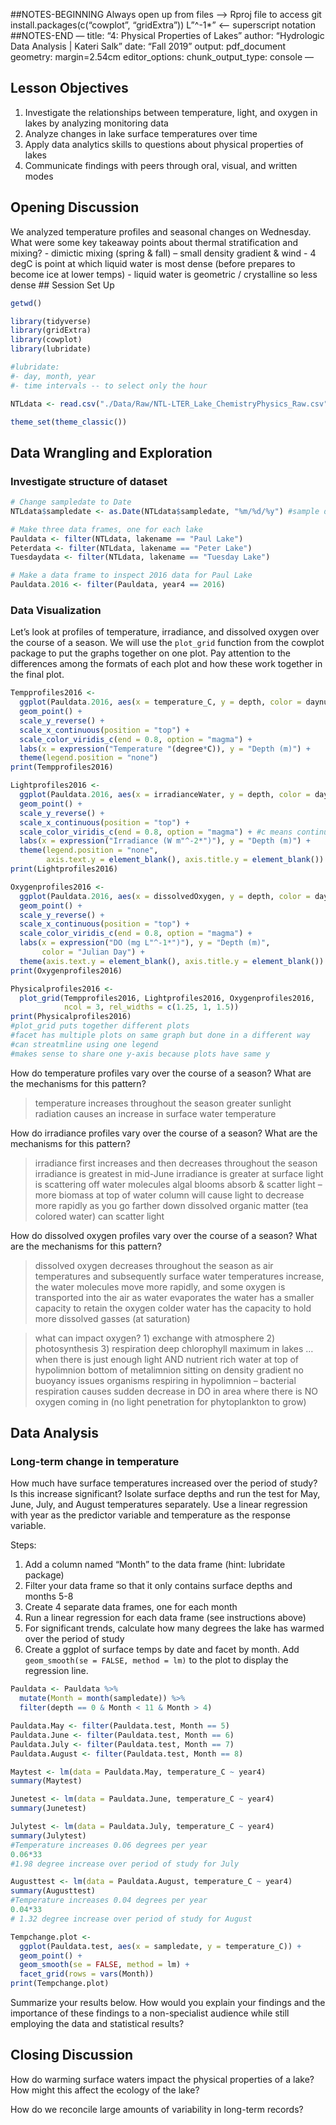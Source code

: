 ##NOTES-BEGINNING
Always open up from files --> Rproj file to access git
install.packages(c("cowplot", "gridExtra"))
L"^-1*" <-- superscript notation
##NOTES-END
---
title: "4: Physical Properties of Lakes"
author: "Hydrologic Data Analysis | Kateri Salk"
date: "Fall 2019"
output: pdf_document
geometry: margin=2.54cm
editor_options: 
  chunk_output_type: console
---

## Lesson Objectives
1. Investigate the relationships between temperature, light, and oxygen in lakes by analyzing monitoring data
2. Analyze changes in lake surface temperatures over time
3. Apply data analytics skills to questions about physical properties of lakes
4. Communicate findings with peers through oral, visual, and written modes

## Opening Discussion
We analyzed temperature profiles and seasonal changes on Wednesday. What were some key takeaway points about thermal stratification and mixing?
- dimictic mixing (spring & fall) -- small density gradient & wind 
- 4 degC is point at which liquid water is most dense (before prepares to become ice at lower temps)
- liquid water is geometric / crystalline so less dense 
## Session Set Up
```r
getwd()

library(tidyverse)
library(gridExtra)
library(cowplot)
library(lubridate)

#lubridate:
#- day, month, year
#- time intervals -- to select only the hour 

NTLdata <- read.csv("./Data/Raw/NTL-LTER_Lake_ChemistryPhysics_Raw.csv")

theme_set(theme_classic())

```

## Data Wrangling and Exploration

### Investigate structure of dataset

```r
# Change sampledate to Date
NTLdata$sampledate <- as.Date(NTLdata$sampledate, "%m/%d/%y") #sample date is the name of the column... as.Date tells R to interpret as Date

# Make three data frames, one for each lake
Pauldata <- filter(NTLdata, lakename == "Paul Lake")
Peterdata <- filter(NTLdata, lakename == "Peter Lake")
Tuesdaydata <- filter(NTLdata, lakename == "Tuesday Lake")

# Make a data frame to inspect 2016 data for Paul Lake
Pauldata.2016 <- filter(Pauldata, year4 == 2016)

```

### Data Visualization

Let's look at profiles of temperature, irradiance, and dissolved oxygen over the course of a season. We will use the `plot_grid` function from the cowplot package to put the graphs together on one plot. Pay attention to the differences among the formats of each plot and how these work together in the final plot. 

```r
Tempprofiles2016 <- 
  ggplot(Pauldata.2016, aes(x = temperature_C, y = depth, color = daynum)) +
  geom_point() +
  scale_y_reverse() +
  scale_x_continuous(position = "top") +
  scale_color_viridis_c(end = 0.8, option = "magma") +
  labs(x = expression("Temperature "(degree*C)), y = "Depth (m)") +
  theme(legend.position = "none")
print(Tempprofiles2016)

Lightprofiles2016 <- 
  ggplot(Pauldata.2016, aes(x = irradianceWater, y = depth, color = daynum)) +
  geom_point() +
  scale_y_reverse() +
  scale_x_continuous(position = "top") +
  scale_color_viridis_c(end = 0.8, option = "magma") + #c means continuous color palette ... 0.8 is specifying start/end point so yellow not used
  labs(x = expression("Irradiance (W m"^-2*")"), y = "Depth (m)") +
  theme(legend.position = "none", 
        axis.text.y = element_blank(), axis.title.y = element_blank())
print(Lightprofiles2016)

Oxygenprofiles2016 <- 
  ggplot(Pauldata.2016, aes(x = dissolvedOxygen, y = depth, color = daynum)) +
  geom_point() +
  scale_y_reverse() +
  scale_x_continuous(position = "top") +
  scale_color_viridis_c(end = 0.8, option = "magma") +
  labs(x = expression("DO (mg L"^-1*")"), y = "Depth (m)", 
       color = "Julian Day") +
  theme(axis.text.y = element_blank(), axis.title.y = element_blank())
print(Oxygenprofiles2016)

Physicalprofiles2016 <- 
  plot_grid(Tempprofiles2016, Lightprofiles2016, Oxygenprofiles2016, 
            ncol = 3, rel_widths = c(1.25, 1, 1.5))
print(Physicalprofiles2016)
#plot_grid puts together different plots 
#facet has multiple plots on same graph but done in a different way 
#can streatmline using one legend 
#makes sense to share one y-axis because plots have same y 
```

How do temperature profiles vary over the course of a season? What are the mechanisms for this pattern?

> temperature increases throughout the season 
greater sunlight radiation causes an increase in surface water temperature

How do irradiance profiles vary over the course of a season? What are the mechanisms for this pattern?

> irradiance first increases and then decreases throughout the season
irradiance is greatest in mid-June
irradiance is greater at surface
light is scattering off water molecules 
algal blooms absorb & scatter light -- more biomass at top of water column will cause light to decrease more rapidly as you go farther down
dissolved organic matter (tea colored water) can scatter light 

How do dissolved oxygen profiles vary over the course of a season? What are the mechanisms for this pattern?

> dissolved oxygen decreases throughout the season
as air temperatures and subsequently surface water temperatures increase, the water molecules move more rapidly, and some oxygen is transported into the air as water evaporates 
the water has a smaller capacity to retain the oxygen
colder water has the capacity to hold more dissolved gasses (at saturation)

>what can impact oxygen? 
1) exchange with atmosphere
2) photosynthesis 
3) respiration 
deep chlorophyll maximum in lakes ... when there is just enough light AND nutrient rich water at top of hypolimnion bottom of metalimnion 
sitting on density gradient no buoyancy issues
organisms respiring in hypolimnion -- bacterial respiration causes sudden decrease in DO in area where there is NO oxygen coming in (no light penetration for phytoplankton to grow)


## Data Analysis

### Long-term change in temperature
How much have surface temperatures increased over the period of study? Is this increase significant? Isolate surface depths and run the test for May, June, July, and August temperatures separately. Use a linear regression with year as the predictor variable and temperature as the response variable.

Steps: 

1. Add a column named "Month" to the data frame (hint: lubridate package)
2. Filter your data frame so that it only contains surface depths and months 5-8
3. Create 4 separate data frames, one for each month
4. Run a linear regression for each data frame (see instructions above)
5. For significant trends, calculate how many degrees the lake has warmed over the period of study
5. Create a ggplot of surface temps by date and facet by month. Add `geom_smooth(se = FALSE, method = lm)` to the plot to display the regression line.

```r
Pauldata <- Pauldata %>%
  mutate(Month = month(sampledate)) %>%
  filter(depth == 0 & Month < 11 & Month > 4)

Pauldata.May <- filter(Pauldata.test, Month == 5)
Pauldata.June <- filter(Pauldata.test, Month == 6)
Pauldata.July <- filter(Pauldata.test, Month == 7)
Pauldata.August <- filter(Pauldata.test, Month == 8)

Maytest <- lm(data = Pauldata.May, temperature_C ~ year4)
summary(Maytest)

Junetest <- lm(data = Pauldata.June, temperature_C ~ year4)
summary(Junetest)

Julytest <- lm(data = Pauldata.July, temperature_C ~ year4)
summary(Julytest)
#Temperature increases 0.06 degrees per year 
0.06*33
#1.98 degree increase over period of study for July 

Augusttest <- lm(data = Pauldata.August, temperature_C ~ year4)
summary(Augusttest)
#Temperature increases 0.04 degrees per year
0.04*33
# 1.32 degree increase over period of study for August

Tempchange.plot <-
  ggplot(Pauldata.test, aes(x = sampledate, y = temperature_C)) +
  geom_point() +
  geom_smooth(se = FALSE, method = lm) +
  facet_grid(rows = vars(Month))
print(Tempchange.plot)
```

Summarize your results below. How would you explain your findings and the importance of these findings to a non-specialist audience while still employing the data and statistical results?

>

## Closing Discussion
How do warming surface waters impact the physical properties of a lake? How might this affect the ecology of the lake?

How do we reconcile large amounts of variability in long-term records?
